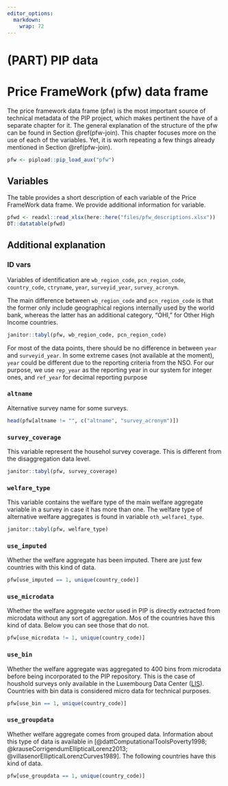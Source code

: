 ```yaml
---
editor_options: 
  markdown: 
    wrap: 72
---
```


# (PART) PIP data {.unnumbered}

# Price FrameWork (pfw) data frame {#pfw-chapter}

The price framework data frame (pfw) is the most important source of
technical metadata of the PIP project, which makes pertinent the have of
a separate chapter for it. The general explanation of the structure of
the pfw can be found in Section \@ref(pfw-join). This chapter focuses
more on the use of each of the variables. Yet, it is worh repeating a
few things already mentioned in Section \@ref(pfw-join).

```r
pfw <- pipload::pip_load_aux("pfw")
```

## Variables

The table provides a short description of each variable of the Price
FrameWork data frame. We provide additional information for variable.

```r
pfwd <- readxl::read_xlsx(here::here("files/pfw_descriptions.xlsx"))
DT::datatable(pfwd)
```

## Additional explanation

### ID vars {.unnumbered}

Variables of identification are `wb_region_code`, `pcn_region_code`,
`country_code`, `ctryname`, `year`, `surveyid_year`, `survey_acronym`.

The main difference between `wb_region_code` and `pcn_region_code` is
that the former only include geographical regions internally used by the
world bank, whereas the latter has an additional category, "OHI," for
Other High Income countries.

```r
janitor::tabyl(pfw, wb_region_code, pcn_region_code)
```

For most of the data points, there should be no difference in between
`year` and `surveyid_year`. In some extreme cases (not available at the
moment), `year` could be different due to the reporting criteria from
the NSO. For our purpose, we use `rep_year` as the reporting year in our
system for integer ones, and `ref_year` for decimal reporting purpose

### `altname` {.unnumbered}

Alternative survey name for some surveys.

```r
head(pfw[altname != "", c("altname", "survey_acronym")])
```

### `survey_coverage` {.unnumbered}

This variable represent the househol survey coverage. This is different
from the disaggregation data level.

```r
janitor::tabyl(pfw, survey_coverage)
```

### `welfare_type` {.unnumbered}

This variable contains the welfare type of the main welfare aggregate
variable in a survey in case it has more than one. The welfare type of
alternative welfare aggregates is found in variable `oth_welfare1_type`.

```r
janitor::tabyl(pfw, welfare_type)
```

### `use_imputed` {.unnumbered}

Whether the welfare aggregate has been imputed. There are just few
countries with this kind of data.

```r
pfw[use_imputed == 1, unique(country_code)]
```

### `use_microdata` {.unnumbered}

Whether the welfare aggregate *vector* used in PIP is directly extracted
from microdata without any sort of aggregation. Mos of the countries
have this kind of data. Below you can see those that do not.

```r
pfw[use_microdata != 1, unique(country_code)]
```

### `use_bin` {.unnumbered}

Whether the welfare aggregate was aggregated to 400 bins from microdata
before being incorporated to the PIP repository. This is the case of
houshold surveys only available in the Luxembourg Data Center
([LIS](https://www.lisdatacenter.org/)). Countries with bin data is
considered micro data for technical purposes.

```r
pfw[use_bin == 1, unique(country_code)]
```

### `use_groupdata` {.unnumbered}

Whether welfare aggregate comes from grouped data. Information about
this type of data is available in [@dattComputationalToolsPoverty1998;
@krauseCorrigendumEllipticalLorenz2013;
@villasenorEllipticalLorenzCurves1989]. The following countries have
this kind of data.

```r
pfw[use_groupdata == 1, unique(country_code)]
```
